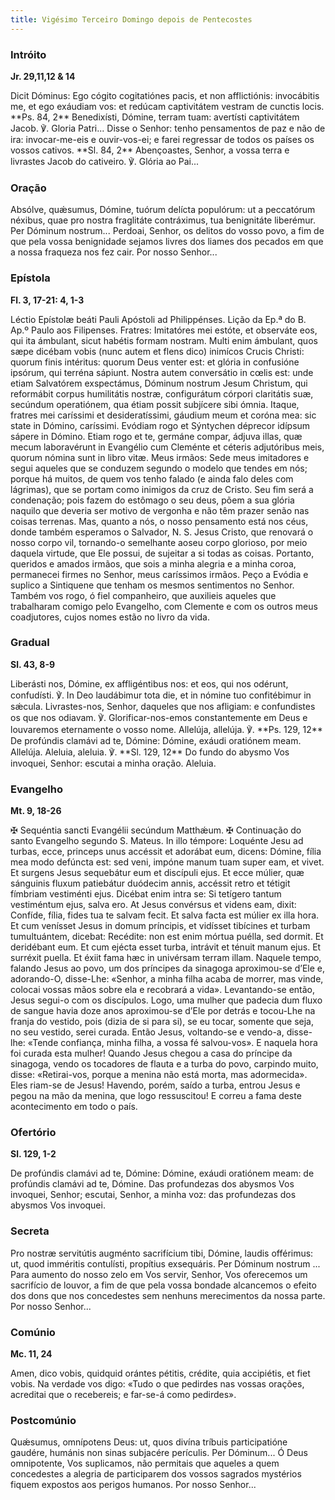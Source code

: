 ```yaml
---
title: Vigésimo Terceiro Domingo depois de Pentecostes
---
```


### Intróito

**Jr. 29,11,12 & 14**

<div class="side-by-side not-content">
  <span>
    Dicit Dóminus: Ego cógito cogitatiónes pacis, et non afflictiónis: invocábitis me, et ego
    exáudiam vos: et redúcam captivitátem vestram de cunctis locis. **Ps. 84, 2** Benedixísti,
    Dómine, terram tuam: avertísti captivitátem Jacob. ℣. Gloria Patri...
  </span>
  <span>
    Disse o Senhor: tenho pensamentos de paz e não de ira: invocar-me-eis e ouvir-vos-ei; e farei
    regressar de todos os países os vossos cativos. **Sl. 84, 2** Abençoastes, Senhor, a vossa terra
    e livrastes Jacob do cativeiro. ℣. Glória ao Pai...
  </span>
</div>

### Oração

<div class="side-by-side not-content">
  <span>
    Absólve, quǽsumus, Dómine, tuórum delícta populórum: ut a peccatórum néxibus, quae pro nostra
    fraglitáte contráximus, tua benignitáte liberémur. Per Dóminum nostrum...
  </span>
  <span>
    Perdoai, Senhor, os delitos do vosso povo, a fim de que pela vossa benignidade sejamos livres
    dos liames dos pecados em que a nossa fraqueza nos fez cair. Por nosso Senhor...
  </span>
</div>

### Epístola

**Fl. 3, 17-21: 4, 1-3**

<div class="side-by-side not-content">
  <span>Léctio Epístolæ beáti Pauli Apóstoli ad Philippénses.</span>
  <span>Lição da Ep.ª do B. Ap.º Paulo aos Filipenses.</span>
  <span>
    Fratres: Imitatóres mei estóte, et observáte eos, qui ita ámbulant, sicut habétis formam
    nostram. Multi enim ámbulant, quos sæpe dicébam vobis (nunc autem et flens dico) inimícos Crucis
    Christi: quorum finis intéritus: quorum Deus venter est: et glória in confusióne ipsórum, qui
    terréna sápiunt. Nostra autem conversátio in cœlis est: unde etiam Salvatórem exspectámus,
    Dóminum nostrum Jesum Christum, qui reformábit corpus humilitátis nostræ, configurátum córpori
    claritátis suæ, secúndum operatiónem, qua étiam possit subjícere sibi ómnia. Itaque, fratres mei
    caríssimi et desideratíssimi, gáudium meum et coróna mea: sic state in Dómino, caríssimi.
    Evódiam rogo et Sýntychen déprecor idípsum sápere in Dómino. Etiam rogo et te, germáne compar,
    ádjuva illas, quæ mecum laboravérunt in Evangélio cum Cleménte et céteris adjutóribus meis,
    quorum nómina sunt in libro vitæ.
  </span>
  <span>
    Meus irmãos: Sede meus imitadores e segui aqueles que se conduzem segundo o modelo que tendes em
    nós; porque há muitos, de quem vos tenho falado (e ainda falo deles com lágrimas), que se portam
    como inimigos da cruz de Cristo. Seu fim será a condenação; pois fazem do estômago o seu deus,
    põem a sua glória naquilo que deveria ser motivo de vergonha e não têm prazer senão nas coisas
    terrenas. Mas, quanto a nós, o nosso pensamento está nos céus, donde também esperamos o
    Salvador, N. S. Jesus Cristo, que renovará o nosso corpo vil, tornando-o semelhante aoseu corpo
    glorioso, por meio daquela virtude, que Ele possui, de sujeitar a si todas as coisas. Portanto,
    queridos e amados irmãos, que sois a minha alegria e a minha coroa, permanecei firmes no Senhor,
    meus caríssimos irmãos. Peço a Evódia e suplico a Sintiquene que tenham os mesmos sentimentos no
    Senhor. Também vos rogo, ó fiel companheiro, que auxilieis aqueles que trabalharam comigo pelo
    Evangelho, com Clemente e com os outros meus coadjutores, cujos nomes estão no livro da vida.
  </span>
</div>

### Gradual

**Sl. 43, 8-9**

<div class="side-by-side not-content">
  <span>
    Liberásti nos, Dómine, ex affligéntibus nos: et eos, qui nos odérunt, confudísti. ℣. In Deo
    laudábimur tota die, et in nómine tuo confitébimur in sǽcula.
  </span>
  <span>
    Livrastes-nos, Senhor, daqueles que nos afligiam: e confundistes os que nos odiavam. ℣.
    Glorificar-nos-emos constantemente em Deus e louvaremos eternamente o vosso nome.
  </span>
  <span>
    Allelúja, allelúja. ℣. **Ps. 129, 12** De profúndis clamávi ad te, Dómine: Dómine, exáudi
    oratiónem meam. Allelúja.
  </span>
  <span>
    Aleluia, aleluia. ℣. **Sl. 129, 12** Do fundo do abysmo Vos invoquei, Senhor: escutai a minha
    oração. Aleluia.
  </span>
</div>

### Evangelho

**Mt. 9, 18-26**

<div class="side-by-side not-content">
  <span>
    <span class="text-red-500">✠</span> Sequéntia sancti Evangélii secúndum Matthǽum.
  </span>
  <span>
    <span class="text-red-500">✠</span> Continuação do santo Evangelho segundo S. Mateus.
  </span>
  <span>
    In illo témpore: Loquénte Jesu ad turbas, ecce, princeps unus accéssit et adorábat eum, dicens:
    Dómine, fília mea modo defúncta est: sed veni, impóne manum tuam super eam, et vivet. Et surgens
    Jesus sequebátur eum et discípuli ejus. Et ecce múlier, quæ sánguinis fluxum patiebátur duódecim
    annis, accéssit retro et tétigit fímbriam vestiménti ejus. Dicébat enim intra se: Si tetígero
    tantum vestiméntum ejus, salva ero. At Jesus convérsus et videns eam, dixit: Confíde, fília,
    fides tua te salvam fecit. Et salva facta est múlier ex illa hora. Et cum venísset Jesus in
    domum príncipis, et vidísset tibícines et turbam tumultuántem, dicebat: Recédite: non est enim
    mórtua puélla, sed dormit. Et deridébant eum. Et cum ejécta esset turba, intrávit et ténuit
    manum ejus. Et surréxit puella. Et éxiit fama hæc in univérsam terram illam.
  </span>
  <span>
    Naquele tempo, falando Jesus ao povo, um dos príncipes da sinagoga aproximou-se d’Ele e,
    adorando-O, disse-Lhe: «Senhor, a minha filha acaba de morrer, mas vinde, colocai vossas mãos
    sobre ela e recobrará a vida». Levantando-se então, Jesus segui-o com os discípulos. Logo, uma
    mulher que padecia dum fluxo de sangue havia doze anos aproximou-se d’Ele por detrás e tocou-Lhe
    na franja do vestido, pois (dizia de si para si), se eu tocar, somente que seja, no seu vestido,
    serei curada. Então Jesus, voltando-se e vendo-a, disse-lhe: «Tende confiança, minha filha, a
    vossa fé salvou-vos». E naquela hora foi curada esta mulher! Quando Jesus chegou a casa do
    príncipe da sinagoga, vendo os tocadores de flauta e a turba do povo, carpindo muito, disse:
    «Retirai-vos, porque a menina não está morta, mas adormecida». Eles riam-se de Jesus! Havendo,
    porém, saído a turba, entrou Jesus e pegou na mão da menina, que logo ressuscitou! E correu a
    fama deste acontecimento em todo o país.
  </span>
</div>

### Ofertório

**Sl. 129, 1-2**

<div class="side-by-side not-content">
  <span>
    De profúndis clamávi ad te, Dómine: Dómine, exáudi oratiónem meam: de profúndis clamávi ad te,
    Dómine.
  </span>
  <span>
    Das profundezas dos abysmos Vos invoquei, Senhor; escutai, Senhor, a minha voz: das profundezas
    dos abysmos Vos invoquei.
  </span>
</div>

### Secreta

<div class="side-by-side not-content">
  <span>
    Pro nostræ servitútis augménto sacrifícium tibi, Dómine, laudis offérimus: ut, quod imméritis
    contulísti, propítius exsequáris. Per Dóminum nostrum ...
  </span>
  <span>
    Para aumento do nosso zelo em Vos servir, Senhor, Vos oferecemos um sacrifício de louvor, a fim
    de que pela vossa bondade alcancemos o efeito dos dons que nos concedestes sem nenhuns
    merecimentos da nossa parte. Por nosso Senhor...
  </span>
</div>

### Comúnio

**Mc. 11, 24**

<div class="side-by-side not-content">
  <span>Amen, dico vobis, quidquid orántes pétitis, crédite, quia accipiétis, et fiet vobis.</span>
  <span>
    Na verdade vos digo: «Tudo o que pedirdes nas vossas orações, acreditai que o recebereis; e
    far-se-á como pedirdes».
  </span>
</div>

### Postcomúnio

<div class="side-by-side not-content">
  <span>
    Quǽsumus, omnípotens Deus: ut, quos divína tríbuis participatióne gaudére, humánis non sinas
    subjacére perículis. Per Dóminum...
  </span>
  <span>
    Ó Deus omnipotente, Vos suplicamos, não permitais que aqueles a quem concedestes a alegria de
    participarem dos vossos sagrados mystérios fiquem expostos aos perigos humanos. Por nosso
    Senhor...
  </span>
</div>
